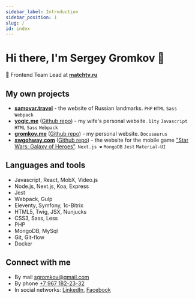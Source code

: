 ```yaml
---
sidebar_label: Introduction
sidebar_position: 1
slug: /
id: index
---
```


# Hi there, I'm Sergey Gromkov 👋

👔 Frontend Team Lead at **[matchtv.ru](https://matchtv.ru)**

## My own projects

- **[samovar.travel](https://samovar.travel)** - the website of&nbsp;Russian landmarks. `PHP` `HTML` `Sass` `Webpack`
- **[yogic.me](https://yogic.me)** ([Github repo](https://github.com/sgromkov/yogic.me)) - my wife's personal website. `11ty` `Javascript` `HTML` `Sass` `Webpack`
- **[gromkov.me](https://gromkov.me)** ([Github repo](https://github.com/sgromkov/gromkov.me)) - my personal website. `Docusaurus`
- **[swgohway.com](https://swgohway.com)** ([Github repo](https://github.com/sgromkov/swgoh)) - the website for the mobile game ["Star Wars: Galaxy of Heroes"](https://www.ea.com/ru-ru/games/starwars/galaxy-of-heroes). `Next.js ❤️` `MongoDB` `Jest` `Material-UI`

## Languages and tools

- Javascript, React, MobX, Video.js
- Node.js, Next.js, Koa, Express
- Jest
- Webpack, Gulp
- Eleventy, Symfony, 1c-Bitrix
- HTML5, Twig, JSX, Nunjucks
- CSS3, Sass, Less
- PHP
- MongoDB, MySql
- Git, Git-flow
- Docker

## Connect with me
* By mail [sgromkov@gmail.com](mailto:sgromkov@gmail.com)
* By phone [+7 967 182-23-32](tel:+79671822332)
* In social networks: [LinkedIn](https://ru.linkedin.com/in/sgromkov), [Facebook](https://www.facebook.com/sgromkov)

